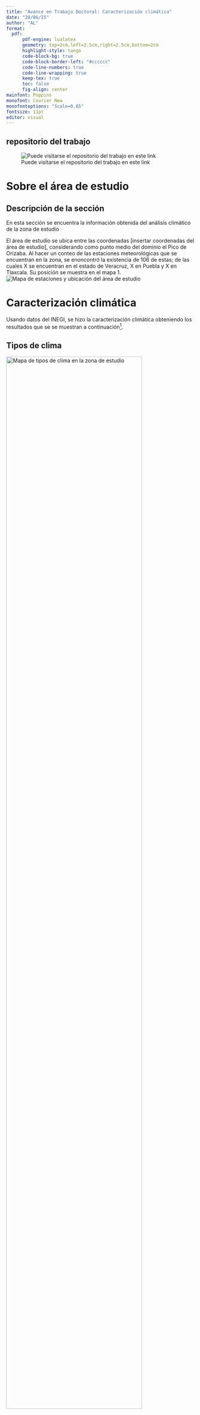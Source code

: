 ```yaml
---
title: "Avance en Trabajo Doctoral: Caracterización climática"
date: "20/06/25"
author: "AL"
format:
  pdf:
      pdf-engine: lualatex
      geometry: top=2cm,left=2.5cm,right=2.5cm,bottom=2cm
      highlight-style: tango
      code-block-bg: true
      code-block-border-left: "#cccccc"
      code-line-numbers: true
      code-line-wrapping: true
      keep-tex: true
      toc: false
      fig-align: center
mainfont: Poppins
monofont: Courier New
monofontoptions: "Scale=0.85"
fontsize: 11pt
editor: visual
---
```

::: {.callout-tip}
## repositorio del trabajo
![Puede visitarse el repositorio del trabajo en este link](https://github.com/abigaillopezm/DhP_Gaby.git)
:::

# Sobre el área de estudio
::: {.callout-important collapse="true"}
## Descripción de la sección
En esta sección se encuentra la información obtenida del análisis climático de la zona de estudio
:::
El área de estudio se ubica entre las coordenadas [insertar coordenadas del área de estudio], considerando como punto medio del dominio el Pico de Orizaba. Al hacer un conteo de las estaciones meteorológicas que se encuentran en la zona, se enoncontró la existencia de 106 de estas; de las cuales X se encuentran en el estado de Veracruz, X en Puebla y X en Tlaxcala. Su posición se muestra en el mapa 1.
![Mapa de estaciones y ubicación del área de estudio](../data/AnalisisGeografico/Analisis_Geografico_estaciones%2Bubi.png)

# Caracterización climática

Usando datos del INEGI, se hizo la caracterización climática obteniendo los resultados que se se muestran a continuación[^1].

[^1]: El script con el que hicieron los mapas se encuentran en la sección de los [Anexos](#script-mapas-de-caracterización-climática)

## Tipos de clima 
![Mapa de tipos de clima en la zona de estudio](../outputs/00.CLIMAS.png){fig-align="center" width=85%}
![Mapa de tipos de clima por rango de humedad en la zona de estudio](../outputs/00.CLIM_HUM.png){fig-align="center" width=70%} 

## Edafología
![Edafología de la zona de estudio](../outputs/00.EDAFO.png){fig-align="center" width=85%} 

## Hidrografía e hidrología 
![Hidrografía y regiones hidrológicas de la zona de estudio](../outputs/00.HIDRO.png){fig-align="center"}

# Sobre los datos utilizados
::: {.callout-important collapse="true"}
## Descripción de la sección
En esta sección se encuentran los métodos y ajustes hehcos en los datos por analizar
:::

## Sobre los datos en malla (artículo Jaime)
1. Se descargaron los datos de un año para hacer el análisis exploratorio y planificar el flujo de trabajo
2. Se decidió unir los archivos tif a un solo archivo NetCDF con el fin de poder optimizar el trabajo (Revisar los [anexos](#scripts-de-trabajo-con-mallas-nc-y-tif) para ver los scripts con los que se hizo este trabajo).
3. Se hizo el ploteo exploratorio de la malla. 

## Sobre los datos del SMN
Para poder tener la certeza de la validez de los datos antes trabajados, se hizo la comparación de los datos de precipitación y temperatura para 10 puntos (estaciones) de la malla. Estas estaciones se describen en la Tabla 1

%% insertar la tabla %%


# Anexos
## Script: mapas de caracterización climática
``` r
#Primero, fijar el directorio de trabajo
setwd("~/001_DhPGaby_v2/dhp_gaby-1")

#cargar las librerias
library(sf)
library(ggplot2)
library(RColorBrewer)
library(colorspace)

#Ruta de los datos y definición de variables
path_climas <- "data/AnalisisGeografico/Climas_1mgw/clima1mgw.shp"
path_climhum <- "data/AnalisisGeografico/humed4mgw/humed4mgw.shp"
path_edafo <- "data/AnalisisGeografico/edafologoia_4mgw/edafo4mgw.shp"
path_rios <- "data/AnalisisGeografico/Regiones-hidrologicas_4mgw/hidro4mgw.shp"
path_hidro <- "data/AnalisisGeografico/Regiones-hidrologicas_250kgw/rh250kgw.shp"
path_suelo7 <- "data/AnalisisGeografico/usv250s7gw_INEGI_SERIE7/usv250s7gw.shp"
path_pico <- "data/z.AREA/Area_Metodo/Poligono_ANP_Pico.shp"
path_estat <- "data/AnalisisGeografico/DivisonEstatal_dest23gw/dest23gw.shp"
path_domKML <- "data/Dom_50km.kml"

climas <- st_read(path_climas)
climhum <- st_read(path_climhum)
edafo <- st_read(path_edafo)
rios <- st_read(path_rios)
hidro <- st_read(path_hidro)
suelo7 <- st_read(path_suelo7)
ANPpico <- st_read(path_pico)
estat <- st_read(path_estat)
#suelo7v2 <- st_make_valid(suelo7) #corrige error del shape de uso de suelo
#Errores por invalidez de datos
dominio<- st_read(path_domKML)

#ploteo de prueba
plot(edafo) #plotea todas las cosas

#######
# Recortar utilizando un kml (interseccionar)
climas_dom <- st_intersection(climas, dominio) #CLIMA_TIPO
climhum_dom <- st_intersection(climhum, dominio) #TIPO
edafo_dom <- st_intersection(edafo, dominio) #UNIDAD SUE
rios_dom <- st_intersection(rios, dominio) #NOMRES
hidro_dom <- st_intersection(hidro, dominio) #NOMBRE
estat_dom <- st_intersection(estat, dominio) #
#suelo7_dom <- st_intersection(suelo7, dominio) #corregir error de validez

#ploteo avanzado
#####
#CLIMAS
n_clases <- length(unique(climas_dom$CLIMA_TIPO))
colores <- qualitative_hcl(n_clases, palette = "Dark 3")
ggplot() +
  geom_sf(data = climas_dom, aes(fill = CLIMA_TIPO)) +
  geom_sf(data = ANPpico) +
  annotate("text", x = -97.28, y = 19.05, label = "ANP", size = 5) +
  scale_fill_manual(values = colores) +
  theme_light(base_size = 13) +
  ggtitle("Tipos de clima") + xlab("Longitud") + ylab("Latitud") +
  labs(fill = "Leyenda",
       caption = "Fuente: García (1998), CONABIO (2001).
       Climas de México, escala 1:1,000,000.") +
  theme(plot.caption = element_text(size = 7, color = "gray40", face = "italic", hjust = 1))

ggsave("outputs/00.CLIMAS.png", width = 11, height = 8, dpi = 300)

#####
# CLIMAS HUMEDAD
ggplot() +
  geom_sf(data = climhum_dom, aes(fill = TIPO))+ #nombre de la variable, se ve con head()
  geom_sf(data = ANPpico) +
  annotate("text", x = -97.28, y = 19.05, label = "ANP", size = 5) +
  scale_fill_brewer(palette = "BrBG") +
  #geom_contour(data = estat_dom, color = "white")
  theme_light(base_size = 13) +
  ggtitle("Tipos de clima por rango de humedad") + xlab("Longitud") + ylab("Latitud") +
  labs(fill = "Leyenda",
       caption = "Fuente: García (1990), Atlas Nacional de México.
       Rangos de humedad, escala 1:4,000,000 (UNAM, IGg).") +
  theme(plot.caption = element_text(size = 7, color = "gray40", face = "italic", hjust = 1))
ggsave("outputs/00.CLIM_HUM.png", width = 11, height = 8, dpi = 300)

#####
# EDAFOLOGIA
ggplot() +
  geom_sf(data = edafo_dom, aes(fill = UNIDAD_SUE))+ #nombre de la variable, se ve con head()
  geom_sf(data = ANPpico) +
  annotate("text", x = -97.28, y = 19.05, label = "ANP", size = 5) +
  scale_fill_brewer(palette = "Set3") +
  #geom_contour(data = estat_dom, color = "white")
  theme_light(base_size = 13) +
  ggtitle("Edafología") + xlab("Longitud") + ylab("Latitud") +
  labs(fill = "Leyenda",
       caption = "Fuente: SEMARNAP (1998). Mapa de suelos dominantes
       de la República Mexicana. Primera aproximación 1996,
       escala 1:4,000,000.") +
  theme(plot.caption = element_text(size = 7, color = "gray40", face = "italic", hjust = 1))
ggsave("outputs/00.EDAFO.png", width = 11, height = 8, dpi = 300)


#####
#CUENCAS y RIOS
ggplot() +
  geom_sf(data = hidro_dom, aes(fill = NOMBRE))+ #nombre de la variable, se ve con head()
  geom_sf(data = ANPpico) +
  annotate("text", x = -97.28, y = 19.05, label = "ANP", size = 5) +
  scale_fill_brewer(name = "Dark2")+
  geom_sf(data=rios_dom, color = "blue")+
  geom_sf_text(data = rios_dom, aes(label = NOMBRES), size = 3, color = "black") +
  theme_light(base_size = 13) +
  ggtitle("Cuencas hidrológicas y ríos") + xlab("Longitud") + ylab("Latitud") +
  labs(fill = "Leyenda", 
      caption = "Fuentes: CONAGUA (2009), Regiones Hidrológicas
      (escala 1:250,000). Maderey-R & Torres-Ruata (1998), Hidrografía, 
      Atlas Nacional de México (escala 1:4,000,000).") +
  theme(plot.caption = element_text(size = 7, color = "gray40", face = "italic", hjust = 1))
ggsave("outputs/00.HIDRO.png", width = 11, height = 8, dpi = 300)
```

## Scripts de trabajo con mallas *nc y *tif
### Script: Conversión de archivos tif a NetCDF
```bash
mkdir data/nc_files51
for file in data/1951/*.tif; do
  name=$(basename "$file" .tif)
  gdal_translate -of netCDF "$file" "data/nc_files51/${name}.nc"
done
```

### Script: Corte de archivos tif al área de estudio
```bash
mkdir data/clipped51
for file in data/nc_files51/*.nc; do
  cdo -f nc sellonlatbox,-98,95,17,20 "$file" "data/clipped51/$(basename $file)"
done
```

### Script: unión de los archivos `*.nc` a uno solo (mergetime)
```bash
i=0
for file in precip1951*.nc; do
  date=$(date -d "1951-01-01 +$i days" +%Y-%m-%d)
  cdo settaxis,${date},00:00:00,1day "$file" "fixed_$file"
  ((i++))
done
```